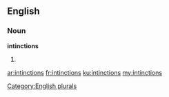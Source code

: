==English==

===Noun===
'''intinctions'''

# {{plural of|intinction}}

[[Category:English plurals]]

[[ar:intinctions]]
[[fr:intinctions]]
[[ku:intinctions]]
[[my:intinctions]]